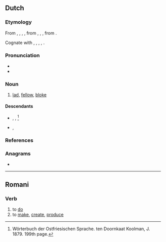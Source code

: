 ==Dutch==

===Etymology===
From {{inh|nl|dum|kerel}}, {{m|dum|carel}}, {{m|dum|caerl}}, {{m|dum|kerl}}, from {{inh|nl|odt|*karl}}, {{m|odt|*karal}}, {{m|odt|*keril}}, from {{inh|nl|gem-pro|*karilaz}}.

Cognate with {{cog|de|Kerl}}, {{cog|nds-nl|keerl}}, {{cog|fy|tsjirl}}, {{cog|en|churl}}, {{cog|da|karl}}.

===Pronunciation===
* {{audio|Nl-kerel.ogg|audio|lang=nl}}
* {{hyphenation|ke|rel|lang=nl}}

===Noun===
{{nl-noun|m|-s|kereltje}}

# [[lad]], [[fellow]], [[bloke]]

====Descendants====
* {{desc|stq|kerel|bor=1}}, {{l|stq|kërel}}, {{l|stq|kërdel}}<ref name="WOS">Wörterbuch der Ostfriesischen Sprache. ten Doornkaat Koolman, J. 1879. 199th page.</ref>
* {{desc|fy|keardel|bor=1}}, {{l|fy|kearel}}

===References===
<references/>

===Anagrams===
* {{l|nl|rekel}}

----

==Romani==

===Verb===
{{rom-verb|el}}

# to [[do]]
# to [[make]], [[create]], [[produce]]